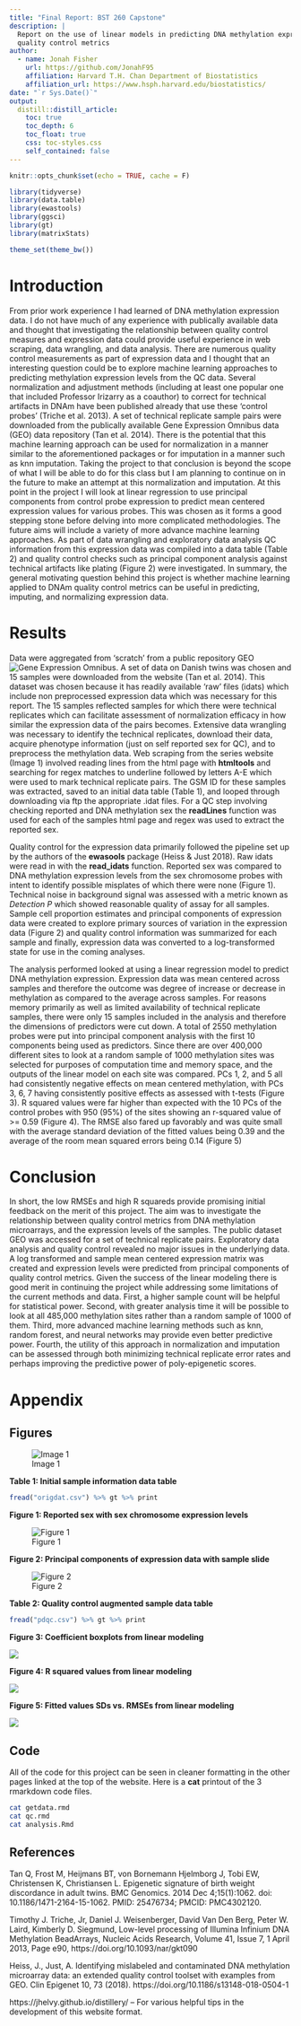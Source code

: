 ```yaml
---
title: "Final Report: BST 260 Capstone"
description: |
  Report on the use of linear models in predicting DNA methylation expression from
  quality control metrics
author:
  - name: Jonah Fisher
    url: https://github.com/JonahF95
    affiliation: Harvard T.H. Chan Department of Biostatistics
    affiliation_url: https://www.hsph.harvard.edu/biostatistics/
date: "`r Sys.Date()`"
output: 
  distill::distill_article:
    toc: true
    toc_depth: 6
    toc_float: true
    css: toc-styles.css
    self_contained: false
---
```


```r
knitr::opts_chunk$set(echo = TRUE, cache = F)

library(tidyverse)
library(data.table)
library(ewastools)
library(ggsci)
library(gt)
library(matrixStats)

theme_set(theme_bw())
```

# Introduction

From prior work experience I had learned of DNA methylation expression data. I do 
not have much of any experience with publically available data and thought that investigating 
the relationship between quality control measures and expression data could provide 
useful experience in web scraping, data wrangling, and data analysis. There
are numerous quality control measurements as part of expression data and I thought
that an interesting question could be to explore machine learning approaches to
predicting methylation expression levels from the QC data. Several normalization 
and adjustment methods (including at least one popular one that included Professor Irizarry
as a coauthor)
to correct for technical artifacts in DNAm have been published already that use
these 'control probes' (Triche et al. 2013). A set of technical replicate sample pairs were 
downloaded from the publically available Gene Expression Omnibus data (GEO) 
data repository (Tan et al. 2014). There is the potential that this machine
learning approach can be used for normalization in a manner similar to the aforementioned
packages or for imputation in a manner such as knn imputation. Taking the project
to that conclusion is beyond the scope of what I will be able to do for this 
class but I am planning to continue on in the future to make an attempt at this normalization and imputation.
At this point in the project I will look at linear regression to use principal
components from control probe expression to predict mean centered expression
values for various probes. This was chosen as it forms a good stepping stone before
delving into more complicated methodologies. The future aims will include a variety of more 
advance machine learning approaches.
As part of data wrangling and exploratory data analysis QC information from 
this expression data was compiled into a data table (Table 2) and quality control
checks such as principal component analysis against technical artifacts like plating
(Figure 2) were investigated.
In summary, the general motivating question behind this project is whether
machine learning applied to DNAm quality control metrics can be useful in predicting,
imputing, and normalizing expression data. 


# Results 

Data were aggregated from 'scratch' from a public repository GEO ![Gene Expression
Omnibus](https://www.ncbi.nlm.nih.gov/geo/). A set of data on Danish twins was chosen
and 15 samples were downloaded from the website (Tan et al. 2014). This dataset
was chosen because it has readily available 'raw' files (idats) which include 
non preprocessed expression data which was necessary for this report. The 15 samples
reflected samples for which there were technical replicates which can facilitate 
assessment of normalization efficacy in how similar the expression data of the 
pairs becomes. Extensive data wrangling was necessary to identify the technical replicates,
download their data, acquire phenotype information (just on self reported sex for QC),
and to preprocess the methylation data. Web scraping from the series website (Image 1)
involved reading lines from the html page with __htmltools__ and searching for regex
matches to underline followed by letters A-E which were used to mark technical replicate 
pairs. The GSM ID for these samples was extracted, saved to an initial data table (Table 1), and looped
through downloading via ftp the appropriate .idat files. For a QC step involving
checking reported and DNA methylation sex the __readLines__ function was used
for each of the samples html page and regex was used to extract the reported sex. 

Quality control for the expression data primarily followed the pipeline set up
by the authors of the __ewasools__ package (Heiss & Just 2018). Raw idats were 
read in with the __read_idats__ function. Reported sex was compared to DNA
methylation expression levels from the sex chromosome probes with intent
to identify possible misplates of which there were none (Figure 1). Technical noise in 
background signal was assessed with a metric known as *Detection P* which showed
reasonable quality of assay for all samples. Sample cell proportion estimates and principal
components of expression data were created to explore primary sources of variation 
in the expression data (Figure 2) and quality control information was summarized
for each sample and finally, expression data was converted to a log-transformed 
state for use in the coming analyses.

The analysis performed looked at using a linear regression model to predict
DNA methylation expression. Expression data was mean centered across samples
and therefore the outcome was degree of increase or decrease in methylation as
compared to the average across samples. For reasons memory primarily as well 
as limited availability of technical replicate samples, there were 
only 15 samples included in the analysis and therefore the dimensions of predictors
were cut down. A total of 2550 methylation probes were put into principal component
analysis with the first 10 components being used as predictors. Since there are
over 400,000 different sites to look at a random sample of 1000 methylation sites
was selected for purposes of computation time and memory space, 
and the outputs of the linear model on each site was compared. PCs
1, 2, and 5 all had consistently negative effects on mean centered methylation, 
with PCs 3, 6, 7 having consistently positive effects as assessed with t-tests (Figure 3). 
R squared values were far higher than expected with the 10 PCs of the control
probes with 950 (95%) of the sites showing an r-squared value of >= 0.59 (Figure 4). 
The RMSE also fared up favorably and was quite small with the average standard
deviation of the fitted values being 0.39 and the average of the room mean
squared errors being 0.14 (Figure 5)

# Conclusion

In short, the low RMSEs and high R squareds provide promising initial feedback
on the merit of this project. The aim was to investigate the relationship
between quality control metrics from DNA methylation microarrays, and the expression
levels of the samples. The public dataset GEO was accessed for a set of technical
replicate pairs. Exploratory data analysis and quality control revealed no major 
issues in the underlying data. A log transformed and sample mean centered expression
matrix was created and expression levels were predicted from principal components
of quality control metrics. Given the success of the linear modeling there is
good merit in continuing the project while addressing some limitations of the current
methods and data. First, a higher sample count will be helpful for statistical power. 
Second, with greater analysis time it will be possible to look at all 485,000 
methylation sites rather than a random sample of 1000 of them. Third, more advanced
machine learning methods such as knn, random forest, and neural networks may 
provide even better predictive power. Fourth, the utility of this approach in
normalization and imputation can be assessed through both minimizing technical replicate
error rates and perhaps improving the predictive power of poly-epigenetic scores. 

# Appendix

## Figures

![Image 1](./geosite.png)


**Table 1: Initial sample information data table**

```r
fread("origdat.csv") %>% gt %>% print
```

**Figure 1: Reported sex with sex chromosome expression levels**

![Figure 1](./sexcheck.png)  

**Figure 2: Principal components of expression data with sample slide**

![Figure 2](./pcs_by_slide.png) 

**Table 2: Quality control augmented sample data table**

```r
fread("pdqc.csv") %>% gt %>% print
```

**Figure 3: Coefficient boxplots from linear modeling**

![](./coefficient_predictors.png)

**Figure 4: R squared values from linear modeling**

![](./rsq.png)

**Figure 5: Fitted values SDs vs. RMSEs from linear modeling**

![](./sdvsrmse.png)

## Code 

All of the code for this project can be seen in cleaner formatting in the other pages linked at the 
top of the website. Here is a __cat__ printout of the 3 rmarkdown code files.

```bash
cat getdata.rmd
cat qc.rmd
cat analysis.Rmd
```


## References

Tan Q, Frost M, Heijmans BT, von Bornemann Hjelmborg J, Tobi EW, Christensen K, Christiansen L. Epigenetic signature of birth weight discordance in adult twins. BMC Genomics. 2014 Dec 4;15(1):1062. doi: 10.1186/1471-2164-15-1062. PMID: 25476734; PMCID: PMC4302120.

Timothy J. Triche, Jr, Daniel J. Weisenberger, David Van Den Berg, Peter W. Laird, Kimberly D. Siegmund, Low-level processing of Illumina Infinium DNA Methylation BeadArrays, Nucleic Acids Research, Volume 41, Issue 7, 1 April 2013, Page e90, https://doi.org/10.1093/nar/gkt090

Heiss, J., Just, A. Identifying mislabeled and contaminated DNA methylation microarray data: an extended quality control toolset with examples from GEO. Clin Epigenet 10, 73 (2018). https://doi.org/10.1186/s13148-018-0504-1

https://jhelvy.github.io/distillery/ -- For various helpful tips in the development of this website format.


